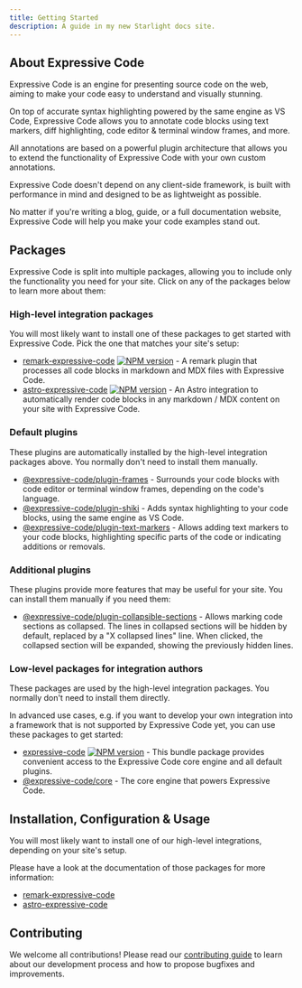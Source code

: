 ```yaml
---
title: Getting Started
description: A guide in my new Starlight docs site.
---
```


## About Expressive Code

Expressive Code is an engine for presenting source code on the web, aiming to make your code easy to understand and visually stunning.

On top of accurate syntax highlighting powered by the same engine as VS Code, Expressive Code allows you to annotate code blocks using text markers, diff highlighting, code editor & terminal window frames, and more.

All annotations are based on a powerful plugin architecture that allows you to extend the functionality of Expressive Code with your own custom annotations.

Expressive Code doesn't depend on any client-side framework, is built with performance in mind and designed to be as lightweight as possible.

No matter if you're writing a blog, guide, or a full documentation website, Expressive Code will help you make your code examples stand out.

## Packages

Expressive Code is split into multiple packages, allowing you to include only the functionality you need for your site. Click on any of the packages below to learn more about them:

### High-level integration packages

You will most likely want to install one of these packages to get started with Expressive Code. Pick the one that matches your site's setup:

- [remark-expressive-code](packages/remark-expressive-code/README.md) [![NPM version](https://img.shields.io/npm/v/remark-expressive-code.svg)](https://www.npmjs.com/package/remark-expressive-code) - A remark plugin that processes all code blocks in markdown and MDX files with Expressive Code.
- [astro-expressive-code](packages/astro-expressive-code/README.md) [![NPM version](https://img.shields.io/npm/v/astro-expressive-code.svg)](https://www.npmjs.com/package/astro-expressive-code) - An Astro integration to automatically render code blocks in any markdown / MDX content on your site with Expressive Code.

### Default plugins

These plugins are automatically installed by the high-level integration packages above. You normally don't need to install them manually.

- [@expressive-code/plugin-frames](packages/@expressive-code/plugin-frames/README.md) - Surrounds your code blocks with code editor or terminal window frames, depending on the code's language.
- [@expressive-code/plugin-shiki](packages/@expressive-code/plugin-shiki/README.md) - Adds syntax highlighting to your code blocks, using the same engine as VS Code.
- [@expressive-code/plugin-text-markers](packages/@expressive-code/plugin-text-markers/README.md) - Allows adding text markers to your code blocks, highlighting specific parts of the code or indicating additions or removals.

### Additional plugins

These plugins provide more features that may be useful for your site. You can install them manually if you need them:

- [@expressive-code/plugin-collapsible-sections](packages/@expressive-code/plugin-collapsible-sections/README.md) - Allows marking code sections as collapsed. The lines in collapsed sections will be hidden by default, replaced by a "X collapsed lines" line. When clicked, the collapsed section will be expanded, showing the previously hidden lines.

### Low-level packages for integration authors

These packages are used by the high-level integration packages. You normally don't need to install them directly.

In advanced use cases, e.g. if you want to develop your own integration into a framework that is not supported by Expressive Code yet, you can use these packages to get started:

- [expressive-code](packages/expressive-code/README.md) [![NPM version](https://img.shields.io/npm/v/expressive-code.svg)](https://www.npmjs.com/package/expressive-code) - This bundle package provides convenient access to the Expressive Code core engine and all default plugins.
- [@expressive-code/core](packages/@expressive-code/core/README.md) - The core engine that powers Expressive Code.

## Installation, Configuration & Usage

You will most likely want to install one of our high-level integrations, depending on your site's setup.

Please have a look at the documentation of those packages for more information:

- [remark-expressive-code](packages/remark-expressive-code/README.md)
- [astro-expressive-code](packages/astro-expressive-code/README.md)

## Contributing

We welcome all contributions! Please read our [contributing guide](CONTRIBUTING.md) to learn about our development process and how to propose bugfixes and improvements.
